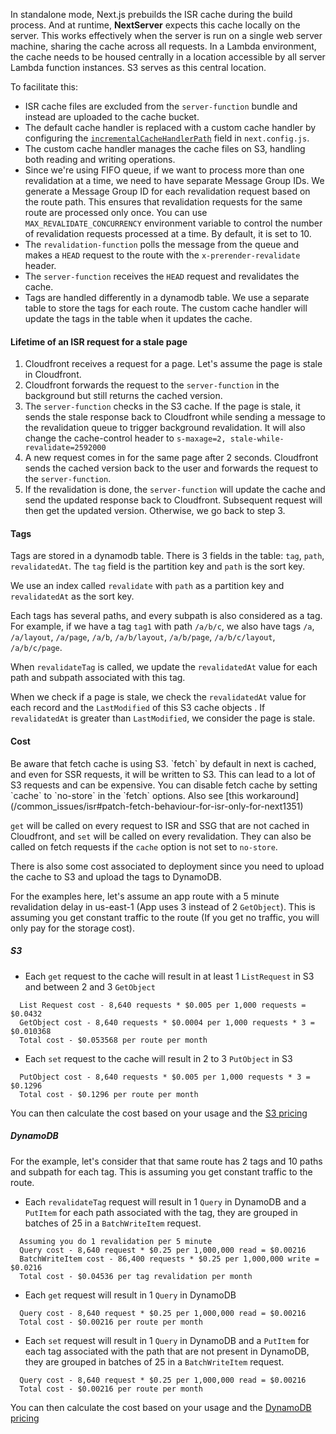 
In standalone mode, Next.js prebuilds the ISR cache during the build process. And at runtime, **NextServer** expects this cache locally on the server. This works effectively when the server is run on a single web server machine, sharing the cache across all requests. In a Lambda environment, the cache needs to be housed centrally in a location accessible by all server Lambda function instances. S3 serves as this central location.

To facilitate this:

- ISR cache files are excluded from the `server-function` bundle and instead are uploaded to the cache bucket.
- The default cache handler is replaced with a custom cache handler by configuring the [`incrementalCacheHandlerPath`](https://nextjs.org/docs/app/api-reference/next-config-js/incrementalCacheHandlerPath) field in `next.config.js`.
- The custom cache handler manages the cache files on S3, handling both reading and writing operations.
- Since we're using FIFO queue, if we want to process more than one revalidation at a time, we need to have separate Message Group IDs. We generate a Message Group ID for each revalidation request based on the route path. This ensures that revalidation requests for the same route are processed only once. You can use `MAX_REVALIDATE_CONCURRENCY` environment variable to control the number of revalidation requests processed at a time. By default, it is set to 10.
- The `revalidation-function` polls the message from the queue and makes a `HEAD` request to the route with the `x-prerender-revalidate` header.
- The `server-function` receives the `HEAD` request and revalidates the cache.
- Tags are handled differently in a dynamodb table. We use a separate table to store the tags for each route. The custom cache handler will update the tags in the table when it updates the cache.

#### Lifetime of an ISR request for a stale page

1. Cloudfront receives a request for a page. Let's assume the page is stale in Cloudfront.
2. Cloudfront forwards the request to the `server-function` in the background but still returns the cached version.
3. The `server-function` checks in the S3 cache. If the page is stale, it sends the stale response back to Cloudfront while sending a message to the revalidation queue to trigger background revalidation. It will also change the cache-control header to `s-maxage=2, stale-while-revalidate=2592000`
4. A new request comes in for the same page after 2 seconds. Cloudfront sends the cached version back to the user and forwards the request to the `server-function`.
5. If the revalidation is done, the `server-function` will update the cache and send the updated response back to Cloudfront. Subsequent request will then get the updated version. Otherwise, we go back to step 3.

#### Tags 

Tags are stored in a dynamodb table. 
There is 3 fields in the table: `tag`, `path`, `revalidatedAt`. The `tag` field is the partition key and `path` is the sort key.

We use an index called `revalidate` with `path` as a partition key and `revalidatedAt` as the sort key.

Each tags has several paths, and every subpath is also considered as a tag. For example, if we have a tag `tag1` with path `/a/b/c`, we also have tags `/a`, `/a/layout`, `/a/page`, `/a/b`, `/a/b/layout`, `/a/b/page`, `/a/b/c/layout`, `/a/b/c/page`.

When `revalidateTag` is called, we update the `revalidatedAt` value for each path and subpath associated with this tag.

When we check if a page is stale, we check the `revalidatedAt` value for each record and the `LastModified` of this S3 cache objects . If `revalidatedAt` is greater than `LastModified`, we consider the page is stale.

#### Cost

<Callout type="warning" emoji="⚠️">
  Be aware that fetch cache is using S3. `fetch` by default in next is cached, and even for SSR requests, it will be written to S3. This can lead to a lot of S3 requests and can be expensive. You can disable fetch cache by setting `cache` to `no-store` in the `fetch` options. Also see [this workaround](/common_issues/isr#patch-fetch-behaviour-for-isr-only-for-next1351)
</Callout>

`get` will be called on every request to ISR and SSG that are not cached in Cloudfront, and `set` will be called on every revalidation.
They can also be called on fetch requests if the `cache` option is not set to `no-store`.

There is also some cost associated to deployment since you need to upload the cache to S3 and upload the tags to DynamoDB.

For the examples here, let's assume an app route with a 5 minute revalidation delay in us-east-1 (App uses 3 instead of 2 `GetObject`). This is assuming you get constant traffic to the route (If you get no traffic, you will only pay for the storage cost).

##### S3
- Each `get` request to the cache will result in at least 1 `ListRequest` in S3 and between 2 and 3 `GetObject`

```
  List Request cost - 8,640 requests * $0.005 per 1,000 requests = $0.0432
  GetObject cost - 8,640 requests * $0.0004 per 1,000 requests * 3 = $0.010368
  Total cost - $0.053568 per route per month
```

- Each `set` request to the cache will result in 2 to 3 `PutObject` in S3

```
  PutObject cost - 8,640 requests * $0.005 per 1,000 requests * 3 = $0.1296
  Total cost - $0.1296 per route per month
```

You can then calculate the cost based on your usage and the [S3 pricing](https://aws.amazon.com/s3/pricing/)

##### DynamoDB

For the example, let's consider that that same route has 2 tags and 10 paths and subpath for each tag. This is assuming you get constant traffic to the route.

- Each `revalidateTag` request will result in 1 `Query` in DynamoDB and a `PutItem` for each path associated with the tag, they are grouped in batches of 25 in a `BatchWriteItem` request.
```
  Assuming you do 1 revalidation per 5 minute
  Query cost - 8,640 request * $0.25 per 1,000,000 read = $0.00216
  BatchWriteItem cost - 86,400 requests * $0.25 per 1,000,000 write = $0.0216
  Total cost - $0.04536 per tag revalidation per month
```
- Each `get` request will result in 1 `Query` in DynamoDB
```
  Query cost - 8,640 request * $0.25 per 1,000,000 read = $0.00216
  Total cost - $0.00216 per route per month
```
- Each `set` request will result in 1 `Query` in DynamoDB and a `PutItem` for each tag associated with the path that are not present in DynamoDB, they are grouped in batches of 25 in a `BatchWriteItem` request.
```
  Query cost - 8,640 request * $0.25 per 1,000,000 read = $0.00216
  Total cost - $0.00216 per route per month
```

You can then calculate the cost based on your usage and the [DynamoDB pricing](https://aws.amazon.com/dynamodb/pricing/)

